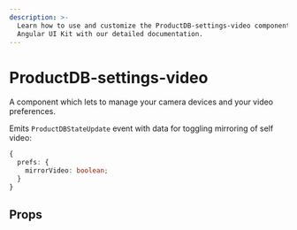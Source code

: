 ```yaml
---
description: >-
  Learn how to use and customize the ProductDB-settings-video component in ProductDB's
  Angular UI Kit with our detailed documentation.
---
```


# ProductDB-settings-video

A component which lets to manage your camera devices and your video preferences.

Emits `ProductDBStateUpdate` event with data for toggling mirroring of self video:

```ts
{
  prefs: {
    mirrorVideo: boolean;
  }
}
```

## Props

<PropsTable of="ProductDB-settings-video" />

<head>
  <title>Angular UI Kit ProductDB-settings-video</title>
</head>
